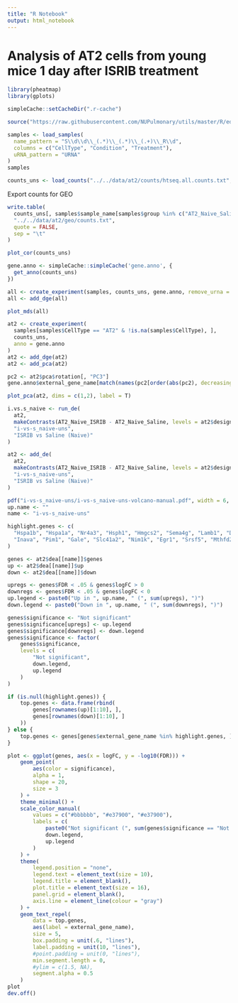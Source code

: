 ```yaml
---
title: "R Notebook"
output: html_notebook
---
```


# Analysis of AT2 cells from young mice 1 day after ISRIB treatment

```r
library(pheatmap)
library(gplots)
```


```r
simpleCache::setCacheDir(".r-cache")
```


```r
source("https://raw.githubusercontent.com/NUPulmonary/utils/master/R/edger.R")
```

```r
samples <- load_samples(
  name_pattern = "S\\d\\d\\_(.*)\\_(.*)\\_(.+)\\_R\\d",
  columns = c("CellType", "Condition", "Treatment"),
  uRNA_pattern = "URNA"
)
samples
```


```r
counts_uns <- load_counts("../../data/at2/counts/htseq.all.counts.txt", samples)
```

Export counts for GEO
```r
write.table(
  counts_uns[, samples$sample_name[samples$group %in% c("AT2_Naive_Saline", "AT2_Naive_ISRIB")]],
  "../../data/at2/geo/counts.txt",
  quote = FALSE,
  sep = "\t"
)
```


```r
plot_cor(counts_uns)
```



```r
gene.anno <- simpleCache::simpleCache('gene.anno', {
  get_anno(counts_uns)
})
```


```r
all <- create_experiment(samples, counts_uns, gene.anno, remove_urna = FALSE)
all <- add_dge(all)
```

```r
plot_mds(all)
```


```r
at2 <- create_experiment(
  samples[samples$CellType == "AT2" & !is.na(samples$CellType), ],
  counts_uns,
  anno = gene.anno
)
at2 <- add_dge(at2)
at2 <- add_pca(at2)
```

```r
pc2 <- at2$pca$rotation[, "PC3"]
gene.anno$external_gene_name[match(names(pc2[order(abs(pc2), decreasing = T)])[1:10], gene.anno$ensembl_gene_id)]
```


```r
plot_pca(at2, dims = c(1,2), label = T)
```


```r
i.vs.s_naive <- run_de(
  at2,
  makeContrasts(AT2_Naive_ISRIB - AT2_Naive_Saline, levels = at2$design),
  "i-vs-s_naive-uns",
  "ISRIB vs Saline (Naive)"
)
```


```r
at2 <- add_de(
  at2,
  makeContrasts(AT2_Naive_ISRIB - AT2_Naive_Saline, levels = at2$design),
  "i-vs-s_naive-uns",
  "ISRIB vs Saline (Naive)"
)
```


```r
pdf("i-vs-s_naive-uns/i-vs-s_naive-uns-volcano-manual.pdf", width = 6, height = 6, useDingbats = FALSE)
up.name <- ""
name <- "i-vs-s_naive-uns"

highlight.genes <- c(
  "Hspa1b", "Hspa1a", "Nr4a3", "Hsph1", "Hmgcs2", "Sema4g", "Lamb1", "Dnaja1", "Dnajb1",
  "Inava", "Pim1", "Gale", "Slc41a2", "Nim1k", "Egr1", "Srsf5", "Mthfd2", "Rab3c", "Camk2b"
)

genes <- at2$dea[[name]]$genes
up <- at2$dea[[name]]$up
down <- at2$dea[[name]]$down

upregs <- genes$FDR < .05 & genes$logFC > 0
downregs <- genes$FDR < .05 & genes$logFC < 0
up.legend <- paste0("Up in ", up.name, " (", sum(upregs), ")")
down.legend <- paste0("Down in ", up.name, " (", sum(downregs), ")")

genes$significance <- "Not significant"
genes$significance[upregs] <- up.legend
genes$significance[downregs] <- down.legend
genes$significance <- factor(
    genes$significance,
    levels = c(
        "Not significant",
        down.legend,
        up.legend
    )
)

if (is.null(highlight.genes)) {
    top.genes <- data.frame(rbind(
        genes[rownames(up)[1:10], ],
        genes[rownames(down)[1:10], ]
    ))
} else {
    top.genes <- genes[genes$external_gene_name %in% highlight.genes, ]
}

plot <- ggplot(genes, aes(x = logFC, y = -log10(FDR))) +
    geom_point(
        aes(color = significance),
        alpha = 1,
        shape = 20,
        size = 3
    ) +
    theme_minimal() +
    scale_color_manual(
        values = c("#bbbbbb", "#e37900", "#e37900"),
        labels = c(
            paste0("Not significant (", sum(genes$significance == "Not significant"), ")"),
            down.legend,
            up.legend
        )
    ) +
    theme(
        legend.position = "none",
        legend.text = element_text(size = 10),
        legend.title = element_blank(),
        plot.title = element_text(size = 16),
        panel.grid = element_blank(),
        axis.line = element_line(colour = "gray")
    ) +
    geom_text_repel(
        data = top.genes,
        aes(label = external_gene_name),
        size = 5,
        box.padding = unit(.6, "lines"),
        label.padding = unit(10, "lines"),
        #point.padding = unit(0, "lines"),
        min.segment.length = 0,
        #ylim = c(1.5, NA),
        segment.alpha = 0.5
    )
plot
dev.off()
```
